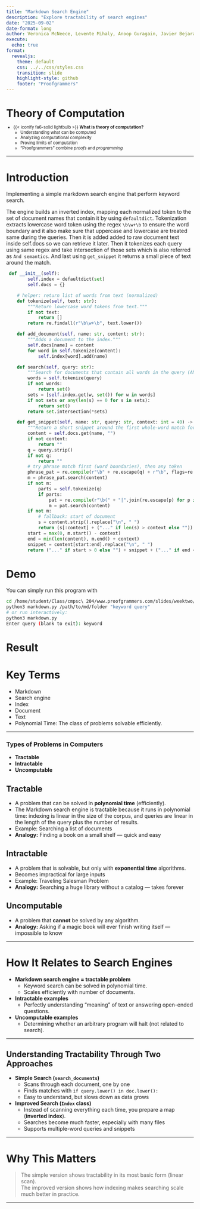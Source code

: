 ```yaml
---
title: "Markdown Search Engine"
description: "Explore tractability of search engines"
date: "2025-09-02"
date-format: long
author: Veronica McNeece, Levente Mihaly, Anoop Guragain, Javier Bejarano
execute:
  echo: true
format:
  revealjs:
    theme: default
    css: ../../css/styles.css
    transition: slide
    highlight-style: github
    footer: "Proofgrammers"
---
```


# Theory of Computation

::: {.fragment style="margin-top: -0.5em; font-size: 0.8em;"} 
- {{< iconify fa6-solid lightbulb >}} **What is theory of computation?**
    - Understanding what can be computed
    - Analyzing computational complexity
    - Proving limits of computation
    - "Proofgrammers" combine *proofs* and *programming*
:::

---

# Introduction

Implementing a simple markdown search engine that perform keyword search.

The engine builds an inverted index, mapping each normalized token to the set of document names that contain it by using `defaultdict`. Tokenization extracts lowercase word token using the regex `\b\w+\b` to ensure the word boundary and it also make sure that uppercase and lowercase are treated same during the queries. Then it is added added to raw document text inside self.docs so we can retrieve it later. Then it tokenizes each query using same regex and take intersection of those sets which is also referred as `And semantics`. And last using `get_snippet` it returns a small piece of text around the match.

```python
 def __init__(self):
        self.index = defaultdict(set)
        self.docs = {}

    # helper: return list of words from text (normalized)
    def tokenize(self, text: str):
        """Return lowercase word tokens from text."""
        if not text:
            return []
        return re.findall(r"\b\w+\b", text.lower())

    def add_document(self, name: str, content: str):
        """Adds a document to the index."""
        self.docs[name] = content
        for word in self.tokenize(content):
            self.index[word].add(name)

    def search(self, query: str):
        """Search for documents that contain all words in the query (AND)."""
        words = self.tokenize(query)
        if not words:
            return set()
        sets = [self.index.get(w, set()) for w in words]
        if not sets or any(len(s) == 0 for s in sets):
            return set()
        return set.intersection(*sets)

    def get_snippet(self, name: str, query: str, context: int = 40) -> str:
        """Return a short snippet around the first whole-word match for any query word/phrase."""
        content = self.docs.get(name, "")
        if not content:
            return ""
        q = query.strip()
        if not q:
            return ""
        # try phrase match first (word boundaries), then any token
        phrase_pat = re.compile(r"\b" + re.escape(q) + r"\b", flags=re.IGNORECASE)
        m = phrase_pat.search(content)
        if not m:
            parts = self.tokenize(q)
            if parts:
                pat = re.compile(r"\b(" + "|".join(re.escape(p) for p in parts) + r")\b", flags=re.IGNORECASE)
                m = pat.search(content)
        if not m:
            # fallback: start of document
            s = content.strip().replace("\n", " ")
            return (s[:context] + ("..." if len(s) > context else ""))
        start = max(0, m.start() - context)
        end = min(len(content), m.end() + context)
        snippet = content[start:end].replace("\n", " ")
        return ("..." if start > 0 else "") + snippet + ("..." if end < len(content) else "")
```

# Demo 

You can simply run this program with 

```bash
cd /home/student/Class/cmpsc\ 204/www.proofgrammers.com/slides/weektwo/teamtwo
python3 markdown.py /path/to/md/folder "keyword query"
# or run interactively:
python3 markdown.py
Enter query (blank to exit): keyword
```

# Result



# Key Terms

 - Markdown
 - Search engine
 - Index
 - Document
 - Text
 - Polynomial Time: The class of problems solvable efficiently.

---

### Types of Problems in Computers

- **Tractable**
- **Intractable**
- **Uncomputable**

## Tractable
- A problem that can be solved in **polynomial time** (efficiently).
- The Markdown search engine is tractable because it runs in polynomial time: indexing is linear in the size of the corpus, and queries are linear in the length of the query plus the number of results.
- Example: Searching a list of documents
- **Analogy:** Finding a book on a small shelf — quick and easy

## Intractable
- A problem that is solvable, but only with **exponential time** algorithms.
- Becomes impractical for large inputs
- Example: Traveling Salesman Problem
- **Analogy:** Searching a huge library without a catalog — takes forever

## Uncomputable
- A problem that **cannot** be solved by any algorithm.
- **Analogy:** Asking if a magic book will ever finish writing itself — impossible to know

---

# How It Relates to Search Engines

- **Markdown search engine = tractable problem**  
  - Keyword search can be solved in polynomial time.  
  - Scales efficiently with number of documents.  

- **Intractable examples**  
  - Perfectly understanding "meaning" of text or answering open-ended questions.  

- **Uncomputable examples**  
  - Determining whether an arbitrary program will halt (not related to search).  

---

## Understanding Tractability Through Two Approaches

- **Simple Search (`search_documents`)**
  - Scans through each document, one by one
  - Finds matches with `if query.lower() in doc.lower():`
  - Easy to understand, but slows down as data grows  

- **Improved Search (`Index` class)**
  - Instead of scanning everything each time, you prepare a map (**inverted index**). 
  - Searches become much faster, especially with many files  
  - Supports multiple-word queries and snippets  

---

# Why This Matters

> The simple version shows tractability in its most basic form (linear scan).  
> The improved version shows how indexing makes searching scale much better in practice.

---


